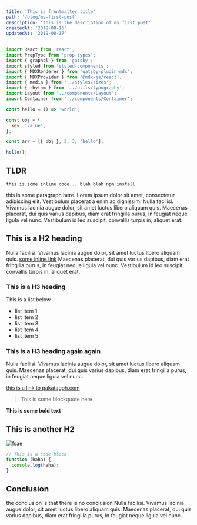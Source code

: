 ```yaml
---
title: 'This is frontmatter title'
path: '/blog/my-first-post'
description: 'this is the description of my first post'
createdAt: '2019-08-16'
updatedAt: '2019-08-17'
---
```


```jsx
import React from 'react';
import PropType from 'prop-types';
import { graphql } from 'gatsby';
import styled from 'styled-components';
import { MDXRenderer } from 'gatsby-plugin-mdx';
import { MDXProvider } from '@mdx-js/react';
import { media } from '../styles/sizes';
import { rhythm } from '../utils/typography';
import Layout from '../components/Layout';
import Container from '../components/Container';
```

```javascript
const hello = () => 'world';

const obj = {
  key: 'value',
};

const arr = [{ obj }, 2, 3, 'hello'];

hello();
```

## TLDR

`this is some inline code... blah blah npm install`

this is some paragraph here. Lorem ipsum dolor sit amet, consectetur adipiscing elit. Vestibulum placerat a enim ac dignissim. Nulla facilisi. Vivamus lacinia augue dolor, sit amet luctus libero aliquam quis. Maecenas placerat, dui quis varius dapibus, diam erat fringilla purus, in feugiat neque ligula vel nunc. Vestibulum id leo suscipit, convallis turpis in, aliquet erat.

## This is a H2 heading

Nulla facilisi. Vivamus lacinia augue dolor, sit amet luctus libero aliquam quis. [some inline link](https://pakatagoh.com) Maecenas placerat, dui quis varius dapibus, diam erat fringilla purus, in feugiat neque ligula vel nunc. Vestibulum id leo suscipit, convallis turpis in, aliquet erat.

### This is a H3 heading

This is a list below

- list item 1
- list item 2
- list item 3
- list item 4
- list item 5

### This is a H3 heading again again

Nulla facilisi. Vivamus lacinia augue dolor, sit amet luctus libero aliquam quis. Maecenas placerat, dui quis varius dapibus, diam erat fringilla purus, in feugiat neque ligula vel nunc.

[this is a link to pakatagoh.com](pakatagoh.com)

> This is some blockquote here

**This is some bold text**

## This is another H2

![fsae](./images/pg-fsae.jpg)

```javascript
// This is a code block
function (haha) {
  console.log(haha);
}
```

## Conclusion

the conclusion is that there is no conclusion
Nulla facilisi. Vivamus lacinia augue dolor, sit amet luctus libero aliquam quis. Maecenas placerat, dui quis varius dapibus, diam erat fringilla purus, in feugiat neque ligula vel nunc.
